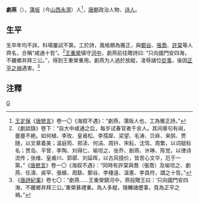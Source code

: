 '''劇燕'''（{{bd|？||？||}}），[[蒲坂|蒲坂]]（今[[山西|山西]][[永濟|永濟]]）人<ref>[[王定保|王定保]]《[[唐摭言|唐摭言]]》卷一〇《海叙不遇》：“劇燕，蒲阪人也，工為雅正詩。”</ref>，[[唐朝|唐朝]]政治人物、[[诗人|诗人]]。

== 生平 ==
生卒年均不詳。科場屢試不第。工於詩，風格頗為雅正，與[[鄭谷|鄭谷]]、[[張喬|張喬]]、[[許棠|許棠]]等人齊名，合稱“咸通十哲”。<ref>《劇談錄》卷下：“自大中咸通之后，每岁试春官者千余人。其间章句有闻，亹亹不絶。如何植、李玫、皇甫松、李孺犀、梁望、毛涛、贝庥、来鹄、贾随，以文章着美；温庭筠、郑渎、何涓、周钤、宋耘、沈驾、周繁，以词赋标名；贾岛、平曾、李陶、刘得仁、喻坦之、张乔、剧燕、许琳、陈觉，以律诗流传；张维、皇甫川、郭鄩、刘延晖，以古风擅价，皆苦心文华，厄于一第。”《[[唐摭言|唐摭言]]》卷一〇《海叙不遇》：“同時有許棠與喬（張喬）及喻坦之、劇燕、任濤、吳罕、張蠙、周繇、鄭谷、李棲遠、溫憲、李昌符，謂之十哲。”</ref>[[王重榮|王重榮]]镇守[[河中|河中]]，劇燕前往贈詩曰: “只向國門安四海，不離鄉井拜三公。”，得到王重榮重用。劇燕为人過於放縱，凌辱諸位[[從事|從事]]，後因[[正平之禍|正平之禍]]遇害。<ref>《[[唐詩紀事|唐詩紀事]]》卷七〇：“劇燕……王重榮鎮河中，燕投贈王曰：‘只向國門安四海，不離鄉井拜三公。’重榮甚禮重。為人多縱，陵轢諸爏事，竟為正平之禍。”</ref>

==注釋==
{{reflist}}
[[category:唐朝詩人|G]]